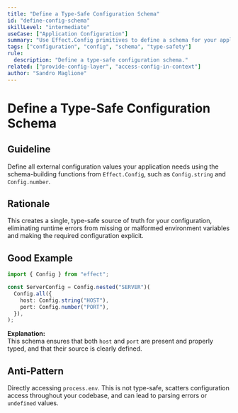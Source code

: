 ```yaml
---
title: "Define a Type-Safe Configuration Schema"
id: "define-config-schema"
skillLevel: "intermediate"
useCase: ["Application Configuration"]
summary: "Use Effect.Config primitives to define a schema for your application's configuration, ensuring type-safety and separation from code."
tags: ["configuration", "config", "schema", "type-safety"]
rule:
  description: "Define a type-safe configuration schema."
related: ["provide-config-layer", "access-config-in-context"]
author: "Sandro Maglione"
---
```


# Define a Type-Safe Configuration Schema

## Guideline

Define all external configuration values your application needs using the schema-building functions from `Effect.Config`, such as `Config.string` and `Config.number`.

## Rationale

This creates a single, type-safe source of truth for your configuration, eliminating runtime errors from missing or malformed environment variables and making the required configuration explicit.

## Good Example

```typescript
import { Config } from "effect";

const ServerConfig = Config.nested("SERVER")(
  Config.all({
    host: Config.string("HOST"),
    port: Config.number("PORT"),
  }),
);
```

**Explanation:**  
This schema ensures that both `host` and `port` are present and properly typed, and that their source is clearly defined.

## Anti-Pattern

Directly accessing `process.env`. This is not type-safe, scatters configuration access throughout your codebase, and can lead to parsing errors or `undefined` values.
